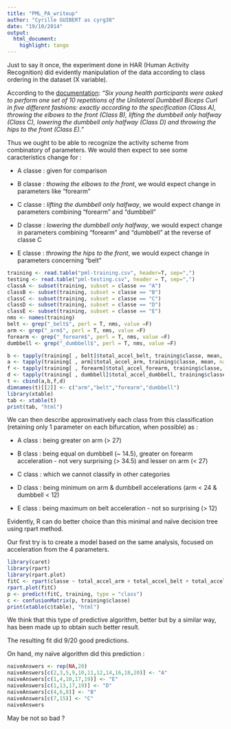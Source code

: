 ```yaml
---
title: "PML_PA_writeup"
author: "Cyrille GUIBERT as cyrg38"
date: "19/10/2014"
output:
  html_document:
    highlight: tango
---
```


Just to say it once, the experiment done in HAR (Human Activity Recognition) did evidently manipulation of the data according to class ordering in the dataset (X variable).

According to the [documentation](http://groupware.les.inf.puc-rio.br/har):
_"Six young health participants were asked to perform one set of 10 repetitions of the Unilateral Dumbbell Biceps Curl in five different fashions: exactly according to the specification (Class A), throwing the elbows to the front (Class B), lifting the dumbbell only halfway (Class C), lowering the dumbbell only halfway (Class D) and throwing the hips to the front (Class E)."_

Thus we ought to be able to recognize the activity scheme from combinatory of parameters.
We would then expect to see some caracteristics change for :

* A classe : given for comparison  

* B classe : _thowing the elbows to the front_, we would expect change in parameters like "forearm"  

* C classe : _lifting the dumbbell only halfway_, we would expect change in parameters combining "forearm" and "dumbbell"  

* D classe : _lowering the dumbbell only halfway_,  we would expect change in parameters combining "forearm" and "dumbbell" at the reverse of classe C  

* E classe : _throwing the hips to the front_, we would expect change in parameters concerning "belt"  

```r
training <- read.table("pml-training.csv", header=T, sep=",")
testing <- read.table("pml-testing.csv", header = T, sep=",")
classA <- subset(training, subset = classe == "A")
classB <- subset(training, subset = classe == "B")
classC <- subset(training, subset = classe == "C")
classD <- subset(training, subset = classe == "D")
classE <- subset(training, subset = classe == "E")
nms <- names(training)
belt <- grep("_belt$", perl = T, nms, value =F)
arm <- grep("_arm$", perl = T, nms, value =F)
forearm <- grep("_forearm$", perl = T, nms, value =F)
dumbbell <- grep("_dumbbell$", perl = T, nms, value =F)
```

```r
b <- tapply(training[ , belt]$total_accel_belt, training$classe, mean, na.rm=T)
a <- tapply(training[ , arm]$total_accel_arm, training$classe, mean, na.rm=T)
f <- tapply(training[ , forearm]$total_accel_forearm, training$classe, mean, na.rm=T)
d <- tapply(training[ , dumbbell]$total_accel_dumbbell, training$classe, mean, na.rm=T)
t <- cbind(a,b,f,d)
dimnames(t)[[2]] <- c("arm","belt","forearm","dumbbell")
library(xtable)
tab <- xtable(t)
print(tab, "html")
```

We can then describe approximatively each class from this classification (retaining only 1 parameter on each bifurcation, when possible) as :

* A class : being greater on arm (> 27)  

* B class : being equal on dumbbell (~ 14.5), greater on forearm acceleration - not very surprising (> 34.5) and lesser on arm (< 27)  

* C class : which we cannot classify in other categories  

* D class : being minimum on arm & dumbbell accelerations (arm < 24 & dumbbell < 12)  

* E class : being maximum on belt acceleration - not so surprising (> 12)  

Evidently, R can do better choice than this minimal and naïve decision tree using rpart method.

Our first try is to create a model based on the same analysis, focused on acceleration from the 4 parameters.

```r
library(caret)
library(rpart)
library(rpart.plot)
fitC <- rpart(classe ~ total_accel_arm + total_accel_belt + total_accel_forearm + total_accel_dumbbell, training, method="class")
rpart.plot(fitC)
p <- predict(fitC, training, type = "class")
c <- confusionMatrix(p, training$classe)
print(xtable(c$table), "html")
```

We think that this type of predictive algorithm, better but by a similar way, has been made up to obtain such better result.

The resulting fit did 9/20 good predictions.

On hand, my naïve algorithm did this prediction :

```r
naiveAnswers <- rep(NA,20)
naiveAnswers[c(2,3,5,9,10,11,12,14,16,18,20)] <- "A"
naiveAnswers[c(1,4,10,17,19)] <- "E"
naiveAnswers[c(1,13,17,19)] <- "D"
naiveAnswers[c(4,6,8)] <- "B"
naiveAnswers[c(7,15)] <- "C"
naiveAnswers
```

May be not so bad ?
